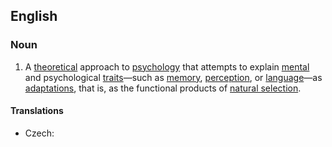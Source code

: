 ==English==
{{wikipedia}}

===Noun===
{{en-noun|-|head=[[evolutionary]] [[psychology]]}}

# {{lb|en|psychology}} A [[theoretical]] approach to [[psychology]] that attempts to explain [[mental]] and psychological [[trait]]s—such as [[memory]], [[perception]], or [[language]]—as [[adaptation]]s, that is, as the functional products of [[natural selection]].

====Translations====
{{trans-top|approach to psychology}}
* Czech: {{t|cs|evoluční psychologie|f}}
{{trans-mid}}
{{trans-bottom}}